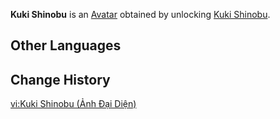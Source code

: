 {{About|the Avatar|the playable character|Kuki Shinobu}}
{{Avatar Infobox
|title    = Kuki Shinobu
|id       = 4900
|image    = Kuki Shinobu Avatar.png
|type     = Character
|features = Kuki Shinobu
|obtain   = Unlock [[Kuki Shinobu]]
}}
'''Kuki Shinobu''' is an [[Avatar]] obtained by unlocking [[Kuki Shinobu]].

==Other Languages==
{{Other Languages|Kuki Shinobu}}

==Change History==
{{Change History|2.7}}

[[vi:Kuki Shinobu (Ảnh Đại Diện)]]